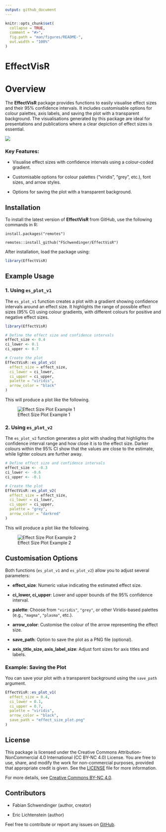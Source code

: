 ```yaml
---
output: github_document
---
```


<!-- README.md is generated from README.Rmd. Please edit that file -->

```r
knitr::opts_chunk$set(
  collapse = TRUE,
  comment = "#>",
  fig.path = "man/figures/README-",
  out.width = "100%"
)
```

# EffectVisR

# Overview

The **EffectVisR** package provides functions to easily visualise effect sizes and their 95% confidence intervals. It includes customisable options for colour palettes, axis labels, and saving the plot with a transparent background. The visualisations generated by this package are ideal for presentations and publications where a clear depiction of effect sizes is essential.

![](man/figures/Social_Preview_2@400x.png)

### Key Features:

-   Visualise effect sizes with confidence intervals using a colour-coded gradient.

-   Customisable options for colour palettes ("viridis", "grey", etc.), font sizes, and arrow styles.

-   Options for saving the plot with a transparent background.

## Installation

To install the latest version of **EffectVisR** from GitHub, use the following commands in R:

`install.packages("remotes")`

`remotes::install_github("FSchwendinger/EffectVisR")`

After installation, load the package using:

```r
library(EffectVisR)
```

## Example Usage

### 1. Using `es_plot_v1`

The `es_plot_v1` function creates a plot with a gradient showing confidence intervals around an effect size. It highlights the range of possible effect sizes (95% CI) using colour gradients, with different colours for positive and negative effect sizes.

```r
library(EffectVisR)

# Define the effect size and confidence intervals
effect_size <- 0.4
ci_lower <- 0.1
ci_upper <- 0.7

# Create the plot
EffectVisR::es_plot_v1(
  effect_size = effect_size,
  ci_lower = ci_lower,
  ci_upper = ci_upper,
  palette = "viridis",
  arrow_color = "black"
)
```

This will produce a plot like the following.

![Effect Size Plot Example 1](man/figures/example_v1.png)

### 2. Using `es_plot_v2`

The `es_plot_v2` function generates a plot with shading that highlights the confidence interval range and how close it is to the effect size. Darker colours within the 95% CI show that the values are close to the estimate, while lighter colours are further away.

```r
# Define effect size and confidence intervals
effect_size <- -0.3
ci_lower <- -0.6
ci_upper <- -0.1

# Create the plot
EffectVisR::es_plot_v2(
  effect_size = effect_size,
  ci_lower = ci_lower,
  ci_upper = ci_upper,
  palette = "grey",
  arrow_color = "darkred"
)
```

This will produce a plot like the following.

![Effect Size Plot Example 2](man/figures/example_v2.png)

## Customisation Options

Both functions (`es_plot_v1` and `es_plot_v2`) allow you to adjust several parameters:

-   **effect_size**: Numeric value indicating the estimated effect size.

-   **ci_lower, ci_upper**: Lower and upper bounds of the 95% confidence interval.

-   **palette**: Choose from `"viridis"`, `"grey"`, or other Viridis-based palettes (e.g., `"magma"`, `"plasma"`, etc.).

-   **arrow_color**: Customise the colour of the arrow representing the effect size.

-   **save_path**: Option to save the plot as a PNG file (optional).

-   **axis_title_size, axis_label_size**: Adjust font sizes for axis titles and labels.

### Example: Saving the Plot

You can save your plot with a transparent background using the `save_path` argument.

```r
EffectVisR::es_plot_v1(
  effect_size = 0.4,
  ci_lower = 0.1,
  ci_upper = 0.7,
  palette = "viridis",
  arrow_color = "black",
  save_path = "effect_size_plot.png"
)
```

## License

This package is licensed under the Creative Commons Attribution-NonCommercial 4.0 International (CC BY-NC 4.0) License. You are free to use, share, and modify the work for non-commercial purposes, provided that appropriate credit is given. See the [LICENSE](LICENSE-CC-BY-NC-4.0.md) file for more information.

For more details, see [Creative Commons BY-NC 4.0](https://creativecommons.org/licenses/by-nc/4.0/).

## Contributors

-   Fabian Schwendinger (author, creator)

-   Eric Lichtenstein (author)

Feel free to contribute or report any issues on [GitHub](https://github.com/FSchwendinger/EffectVisR).
